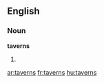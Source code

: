 ==English==

===Noun===
'''taverns'''

# {{plural of|tavern}}

[[ar:taverns]]
[[fr:taverns]]
[[hu:taverns]]